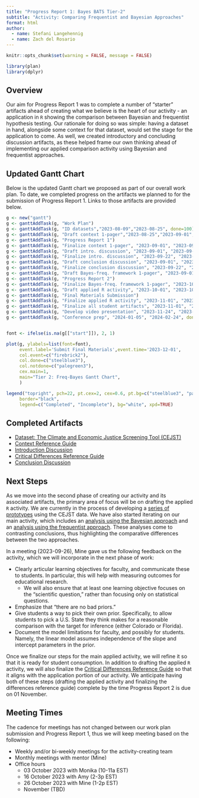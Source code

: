 ```yaml
---
title: "Progress Report 1: Bayes BATS Tier-2"
subtitle: "Activity: Comparing Frequentist and Bayesian Approaches"
format: html
author: 
  - name: Stefani Langehennig
  - name: Zach del Rosario
---
```


```r
knitr::opts_chunk$set(warning = FALSE, message = FALSE)

library(plan)
library(dplyr)
```

## Overview

Our aim for Progress Report 1 was to complete a number of "starter" artifacts ahead of creating what we believe is the heart of our activity - an application in `R` showing the comparison between Bayesian and frequentist hypothesis testing. Our rationale for doing so was simple: having a dataset in hand, alongside some context for that dataset, would set the stage for the application to come. As well, we created introductory and concluding discussion artifacts, as these helped frame our own thinking ahead of implementing our applied comparison activity using Bayesian and frequentist approaches.

## Updated Gantt Chart

Below is the updated Gantt chart we proposed as part of our overall work plan. To date, we completed progress on the artifacts we planned to for the submission of Progress Report 1. Links to those artifacts are provided below.

```r
g <- new("gantt")
g <- ganttAddTask(g, "Work Plan")
g <- ganttAddTask(g, "ID datasets","2023-08-09","2023-08-25", done=100)
g <- ganttAddTask(g, "Draft context 1-pager","2023-08-25","2023-09-01",done=90)
g <- ganttAddTask(g, "Progress Report 1")
g <- ganttAddTask(g, "Finalize context 1-pager", "2023-09-01", "2023-09-30", done=50)
g <- ganttAddTask(g, "Draft intro. discussion", "2023-09-01", "2023-09-22", done=75)
g <- ganttAddTask(g, "Finalize intro. discussion", "2023-09-22", "2023-09-30", done=25)
g <- ganttAddTask(g, "Draft conclusion discussion", "2023-09-01", "2023-09-22", done=25)
g <- ganttAddTask(g, "Finalize conclusion discussion", "2023-09-22", "2023-09-30", done=0)
g <- ganttAddTask(g, "Draft Bayes-freq. framework 1-pager", "2023-09-01", "2023-09-30", done=75)
g <- ganttAddTask(g, "Progress Report 2")
g <- ganttAddTask(g, "Finalize Bayes-freq. framework 1-pager", "2023-10-01", "2023-10-20", done=0)
g <- ganttAddTask(g, "Draft applied R activity", "2023-10-01", "2023-10-31", done=25)
g <- ganttAddTask(g, "Final Materials Submission")
g <- ganttAddTask(g, "Finalize applied R activity", "2023-11-01", "2023-11-24", done=0)
g <- ganttAddTask(g, "Finalize all student artifacts", "2023-11-01", "2023-11-24", done=0)
g <- ganttAddTask(g, "Develop video presentation", "2023-11-24", "2023-11-30", done=0)
g <- ganttAddTask(g, "Conference prep", "2024-01-05", "2024-02-24", done=0)


font <- ifelse(is.na(g[["start"]]), 2, 1)

plot(g, ylabels=list(font=font),
     event.label='Submit Final Materials',event.time='2023-12-01',
     col.event=c("firebrick2"),
     col.done=c("steelblue3"),
     col.notdone=c("palegreen3"),
     cex.main=1,
     main="Tier 2: Freq-Bayes Gantt Chart",
     )

legend("topright", pch=22, pt.cex=2, cex=0.6, pt.bg=c("steelblue3", "palegreen3"),
     border="black",
     legend=c("Completed", "Incomplete"), bg="white", xpd=TRUE)

```

## Completed Artifacts

* [Dataset: The Climate and Economic Justice Screening Tool (CEJST)](https://screeningtool.geoplatform.gov/en/)
* [Context Reference Guide](https://github.com/bayes-bats/tier2-freq-bayes/blob/main/development/00-context.qmd)
* [Introduction Discussion](https://github.com/bayes-bats/tier2-freq-bayes/blob/main/development/01-introduction.qmd)
* [Critical Differences Reference Guide](https://github.com/bayes-bats/tier2-freq-bayes/blob/main/development/03-one-pager.qmd)
* [Conclusion Discussion](https://github.com/bayes-bats/tier2-freq-bayes/blob/main/development/04-conclusion.qmd)


## Next Steps

As we move into the second phase of creating our activity and its associated artifacts, the primary area of focus will be on drafting the applied `R` activity. We are currently in the process of developing a [series of prototypes](https://github.com/bayes-bats/tier2-freq-bayes/blob/main/development/communities.qmd) using the CEJST data. We have also started iterating on our main activity, which includes an [analysis using the Bayesian approach](https://github.com/bayes-bats/tier2-freq-bayes/blob/main/development/02b-activity-bayes-main.qmd) and an [analysis using the frequentist approach](https://github.com/bayes-bats/tier2-freq-bayes/blob/main/development/02a-activity-freq-main.qmd). These analyses come to contrasting conclusions, thus highlighting the comparative differences between the two approaches.

In a meeting (2023-09-26), Mine gave us the following feedback on the activity, which we will incorporate in the next phase of work:

- Clearly articular learning objectives for faculty, and communicate these to students. In particular, this will help with measuring outcomes for educational research.
  - We will also ensure that at least one learning objective focuses on the "scientific question," rather than focusing only on statistical questions.
- Emphasize that "there are no bad priors."
- Give students a way to pick their own prior. Specifically, to allow students to pick a U.S. State they think makes for a reasonable comparison with the target for inference (either Colorado or Florida).
- Document the model limitations for faculty, and possibly for students. Namely, the linear model assumes independence of the slope and intercept parameters in the prior.

Once we finalize our steps for the main applied activity, we will refine it so that it is ready for student consumption. In addition to drafting the applied `R` activity, we will also finalize the [Critical Differences Reference Guide](https://github.com/bayes-bats/tier2-freq-bayes/blob/main/development/one-pager.qmd) so that it aligns with the application portion of our activity. We anticipate having both of these steps (drafting the applied activity and finalizing the differences reference guide) complete by the time Progress Report 2 is due on 01 November.

## Meeting Times

The cadence for meetings has not changed between our work plan submission and Progress Report 1, thus we will keep meeting based on the following:

-   Weekly and/or bi-weekly meetings for the activity-creating team
-   Monthly meetings with mentor (Mine)
-   Office hours
    -   03 October 2023 with Monika (10-11a EST)
    -   16 October 2023 with Amy (2-3p EST)
    -   26 October 2023 with Mine (1-2p EST)
    -   November (TBD)

